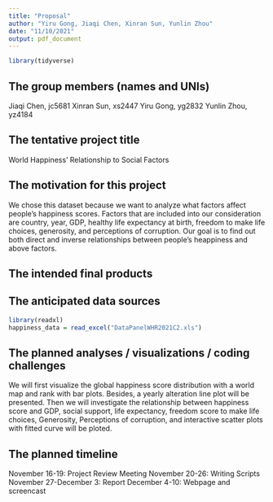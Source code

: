 ```yaml
---
title: "Proposal"
author: "Yiru Gong, Jiaqi Chen, Xinran Sun, Yunlin Zhou"
date: "11/10/2021"
output: pdf_document
---
```


```r
library(tidyverse)
```

## The group members (names and UNIs)

Jiaqi Chen, jc5681
Xinran Sun, xs2447
Yiru Gong, yg2832
Yunlin Zhou, yz4184

## The tentative project title

World Happiness' Relationship to Social Factors


## The motivation for this project

We chose this dataset because we want to analyze what factors affect people's happiness scores. Factors that are included into our consideration are country, year, GDP, healthy life expectancy at birth, freedom to make life choices, generosity, and perceptions of corruption. Our goal is to find out both direct and inverse relationships between people's heappiness and above factors. 

## The intended final products

## The anticipated data sources

```r
library(readxl)
happiness_data = read_excel("DataPanelWHR2021C2.xls")
```

## The planned analyses / visualizations / coding challenges

We will first visualize the global happiness score distribution with a world map and rank with bar plots. Besides, a yearly alteration line plot will be presented. Then we will investigate the relationship between happiness score and GDP, social support, life expectancy, freedom score to make life choices, Generosity, Perceptions of corruption, and interactive scatter plots with fitted curve will be ploted. 

## The planned timeline

November 16-19: Project Review Meeting
November 20-26: Writing Scripts
November 27-December 3: Report
December 4-10: Webpage and screencast
